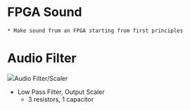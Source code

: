 = FPGA Sound =

 * Make sound from an FPGA starting from first principles
 
= Audio Filter =

<img src="http://land-boards.com/blwiki/images/3/3f/PiceMite_VGA_Audio.PNG">Audio Filter/Scaler</img>

* Low Pass Filter, Output Scaler
** 3 resistors, 1 capacitor
